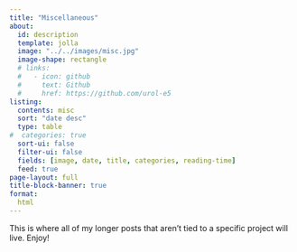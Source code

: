 ```yaml
---
title: "Miscellaneous"
about:
  id: description
  template: jolla
  image: "../../images/misc.jpg"
  image-shape: rectangle
  # links:
  #   - icon: github
  #     text: Github
  #     href: https://github.com/urol-e5
listing: 
  contents: misc
  sort: "date desc"
  type: table
#  categories: true
  sort-ui: false
  filter-ui: false
  fields: [image, date, title, categories, reading-time]
  feed: true
page-layout: full
title-block-banner: true
format:
  html
---
```


::: {#description}
This is where all of my longer posts that aren't tied to a specific project will live. Enjoy!
:::
